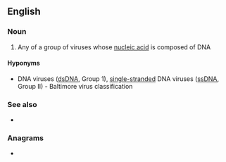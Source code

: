 ==English==

===Noun===
{{wikipedia}}
{{en-noun}}

# Any of a group of viruses whose [[nucleic acid]] is composed of DNA

====Hyponyms====
* {{l|en|double-stranded}} DNA viruses ([[dsDNA]], Group 1), [[single-stranded]] DNA viruses ([[ssDNA]], Group II)&nbsp;- Baltimore virus classification

===See also===
* {{l|en|RNA virus}}

===Anagrams===
* {{anagrams|en|a=adinrsuv|unvisard|varunids}}